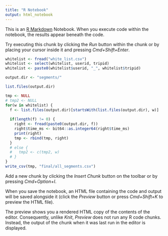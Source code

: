 ```yaml
---
title: "R Notebook"
output: html_notebook
---
```


This is an [R Markdown](http://rmarkdown.rstudio.com) Notebook. When you execute code within the notebook, the results appear beneath the code. 

Try executing this chunk by clicking the *Run* button within the chunk or by placing your cursor inside it and pressing *Cmd+Shift+Enter*. 

```r
whitelist <- fread("white_list.csv")
whitelist <- select(whitelist, userid, tripid)
whitelist <- paste0(whitelist$userid, "_", whitelist$tripid)

output.dir <- "segments/"

list.files(output.dir)

tmp <- NULL
# tmp2 <- NULL
for(w in whitelist) {
  f <- list.files(output.dir)[startsWith(list.files(output.dir), w)]
  
  if(length(f) != 0) {
    right <- fread(paste0(output.dir, f))
    right$time_ms <- bit64::as.integer64(right$time_ms)
    print(right)
    tmp <- rbind(tmp, right)
  } 
  # else {
  #   tmp2 <- c(tmp2, w)
  # }
}
write_csv(tmp, "final/all_segments.csv")

```

Add a new chunk by clicking the *Insert Chunk* button on the toolbar or by pressing *Cmd+Option+I*.

When you save the notebook, an HTML file containing the code and output will be saved alongside it (click the *Preview* button or press *Cmd+Shift+K* to preview the HTML file). 

The preview shows you a rendered HTML copy of the contents of the editor. Consequently, unlike *Knit*, *Preview* does not run any R code chunks. Instead, the output of the chunk when it was last run in the editor is displayed.

